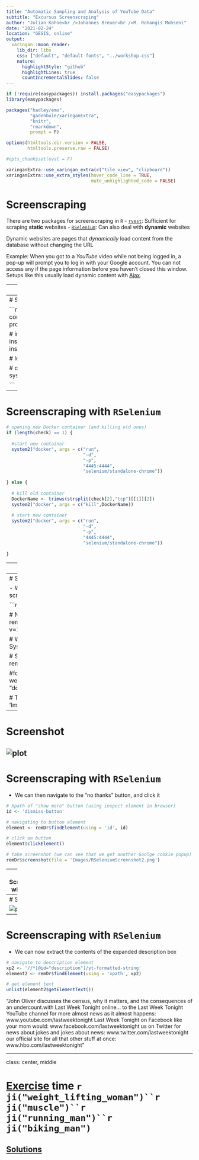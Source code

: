 ```yaml
---
title: "Automatic Sampling and Analysis of YouTube Data"
subtitle: "Excursus Screenscraping"
author: "Julian Kohne<br />Johannes Breuer<br />M. Rohangis Mohseni"
date: "2021-02-24"
location: "GESIS, online"
output:
  xaringan::moon_reader:
    lib_dir: libs
    css: ["default", "default-fonts", "../workshop.css"]
    nature:
      highlightStyle: "github"
      highlightLines: true
      countIncrementalSlides: false
---
```


```r
if (!require(easypackages)) install.packages("easypackages")
library(easypackages)

packages("hadley/emo",
         "gadenbuie/xaringanExtra",
         "knitr",
         "rmarkdown",
         prompt = F)

options(htmltools.dir.version = FALSE,
        htmltools.preserve.raw = FALSE)

#opts_chunk$set(eval = F)

xaringanExtra::use_xaringan_extra(c("tile_view", "clipboard"))
xaringanExtra::use_extra_styles(hover_code_line = TRUE,
                                mute_unhighlighted_code = FALSE)
```


# Screenscraping

There are two packages for screenscraping in `R`
  - [`rvest`](https://github.com/tidyverse/rvest): Sufficient for scraping **static** websites
  - [`RSelenium`](https://github.com/ropensci/RSelenium): Can also deal with **dynamic** websites

Dynamic websites are pages that _dynamically_ load content from the database without
changing the URL

Example: When you got to a _YouTube_ video while not being logged in, a pop-up will prompt you
to log in with your Google account. You can not access any if the page information
before you haven't closed this window. Setups like this usually load dynamic content with [Ajax](https://en.wikipedia.org/wiki/Ajax_(programming)).

---
# Screenscraping with `rvest`

```r
# installing and loading the package
if ("rvest" %in% installed.packages() != TRUE) {
  install.packages("rvest")};library(rvest)

# defining website and XPath from inspect function in browser
page <- "https://en.wikipedia.org/wiki/YouTube"
Xp <- "/html/body/div[3]/div[3]/div[5]/div[1]/table[1]"

# getting page
Website <- read_html(page)

# getting node containing the table
Description <- html_nodes(Website, xpath = Xp)

# printing info table
info <- as.data.frame(html_table(Description, header = TRUE, fill = TRUE))[c(-1),]
```

---
# Screenscraping with `RSelenium`

```r
# We first have to configure Docker and open a Docker container:
# https://cran.r-project.org/web/packages/RSelenium/vignettes/docker.html

# installing package
if ("RSelenium" %in% installed.packages() != TRUE) {
  install.packages("RSelenium")
}

# loading package
library(RSelenium)

# opening Docker container from system
check <- system2("docker", args = "ps", stdout = TRUE)

```

---
# Screenscraping with `RSelenium`

```r

# opening new Docker container (and killing old ones)
if (length(check) == 1) {
  
  #start new container
  system2("docker", args = c("run",
                             "-d",
                             "-p",
                             "4445:4444",
                             "selenium/standalone-chrome"))
  
} else {
  
  # kill old container
  DockerName <- trimws(strsplit(check[2],"tcp")[[1]][2])
  system2("docker", args = c("kill",DockerName))
  
  # start new container
  system2("docker", args = c("run",
                             "-d",
                             "-p",
                             "4445:4444",
                             "selenium/standalone-chrome"))
  
}

```
---
# Screenscraping with `RSelenium`

```r
# Assigning Google Chrome Docker session
remDr <- RSelenium::remoteDriver(remoteServerAddr = "localhost",
                                 port = 4445L,
                                 browserName = "chrome")

# Waiting for 5 seconds to finish initialization of Docker session
Sys.sleep(5)

```

---
# Screenscraping with `RSelenium`

- We can now navigate to a website and print a screenshot

```r

# Open remote connection
remDr$open()

# Navigate to website
remDr$navigate("https://www.youtube.com/watch?v=1aheRpmurAo&")

# Wait for 2 seconds for the website to load
Sys.sleep(2)

# Scroll down a bit
#webElem <- remDr$findElement("css", "body")

#for (i in 20){
#  webElem$sendKeysToElement(list(key = "down_arrow"))
#}

# Take screenshot
remDr$screenshot(file = 'Images/RSeleniumScreenshot.png')
```
---
# Screenshot 

![plot](Images/RSeleniumScreenshot.png)
---
# Screenscraping with `RSelenium`
 - We can then navigate to the "no thanks" button, and click it
 
```r

# Xpath of "show more" button (using inspect element in browser)
id <- 'dismiss-button'

# navigating to button element
element <- remDr$findElement(using = 'id', id)

# click on button
element$clickElement()

# take screenshot (we can see that we get another Goolge cookie popup)
remDr$screenshot(file = 'Images/RSeleniumScreenshot2.png')

```

---
# Screenscraping with `RSelenium`

- We need to click the "I agree" button to get rid of the popup

```r


######## CONTINUE NEW SCRIPT HERE!

```
---
# Screenshot 

![plot](Images/RSeleniumScreenshot2.png)

---
# Screenscraping with `RSelenium`

- We can now extract the contents of the expanded description box

```r

# navigate to description element
xp2 <- '//*[@id="description"]/yt-formatted-string'
element2 <- remDr$findElement(using = 'xpath', xp2)

# get element text
unlist(element2$getElementText())

```

"John Oliver discusses the census, why it matters, and the consequences of an undercount.\n\nConnect with Last Week Tonight online... \n\nSubscribe to the Last Week Tonight YouTube channel for more almost news as it almost happens: www.youtube.com/lastweektonight \n\nFind Last Week Tonight on Facebook like your mom would: www.facebook.com/lastweektonight \n\nFollow us on Twitter for news about jokes and jokes about news: www.twitter.com/lastweektonight \n\nVisit our official site for all that other stuff at once: www.hbo.com/lastweektonight"

---
class: center, middle

# [Exercise](https://jobreu.github.io/youtube-workshop-gesis-2020/exercises/A2_Excursus_Screenscraping_question.html) time `r ji("weight_lifting_woman")``r ji("muscle")``r ji("running_man")``r ji("biking_man")`

## [Solutions](https://jobreu.github.io/youtube-workshop-gesis-2020/solutions/A2_Excursus_Screenscraping_solution.html)
